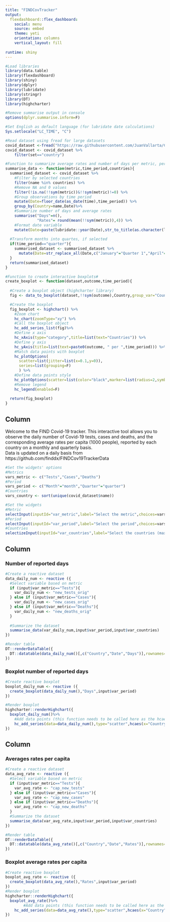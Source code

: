 ---
title: "FINDCovTracker"
output: 
  flexdashboard::flex_dashboard:
    social: menu
    source: embed
    theme: yeti
    orientation: columns
    vertical_layout: fill
    
runtime: shiny
---

```{r setup, include=FALSE}
#Load libraries
library(data.table)
library(flexdashboard)
library(shiny)
library(dplyr)
library(lubridate)
library(stringr)
library(DT)
library(highcharter)

#Remove summarise output in console
options(dplyr.summarise.inform=F)

#Set English as default language (for lubridate date calculations)
Sys.setlocale("LC_TIME", "C")
```

```{r}
#Read dataset using fread for large datasets
covid_dataset <-fread("https://raw.githubusercontent.com/JuanVallarta/CovTracker/main/data/data_all.csv") 
covid_dataset <- covid_dataset %>%
    filter(set=="country")

#Function to summarize average rates and number of days per metric, period and countries#
summarise_data <- function(metric,time_period,countries){
  summarised_dataset <- covid_dataset %>%
    #Filter by selected countries
    filter(name %in% countries) %>% 
    #Remove NA and 0 values
    filter(!is.na(!!sym(metric))&!!sym(metric)!=0) %>% 
    #Group observations by time period
    mutate(Date=floor_date(as_date(time),time_period)) %>% 
    group_by(Country=name,Date)%>% 
    #Summarize number of days and average rates
    summarise("Days"=n(),
              "Rates"= round(mean(!!sym(metric)),4)) %>% 
    #Format date variable
    mutate(Date=paste(lubridate::year(Date),str_to_title(as.character(lubridate::month(Date,label=T,abbr=F))),sep=" "))
  
  #Transform months into quartes, if selected
  if(time_period=="quarter"){
    summarised_dataset <- summarised_dataset %>%
      mutate(Date=str_replace_all(Date,c("January"="Quarter 1","April"="Quarter 2","July"="Quarter 3","October"="Quarter 4")))
  }
  return(summarised_dataset)
}

#Function to create interactive boxplots#
create_boxplot <- function(dataset,outcome,time_period){
  
  #Create a boxplot object (highcharter library)
  fig <- data_to_boxplot(dataset,!!sym(outcome),Country,group_var="Country",add_outliers=F)

  #Create the boxplot 
  fig_boxplot <- highchart() %>%
    #Zoom chart
    hc_chart(zoomType="xy") %>% 
    #Call the boxplot object
    hc_add_series_list(fig)%>%
    #Define x axis
    hc_xAxis(type="category",title=list(text="Countries")) %>%
    #Define y axis
    hc_yAxis(title=list(text=paste0(outcome, " per ",time_period))) %>%
    #Match data points with boxplot
    hc_plotOptions(
      scatter=list(jitter=list(x=0.1,y=0)),
      series=list(grouping=F)
      ) %>% 
    #Define data points style
    hc_plotOptions(scatter=list(color="black",marker=list(radius=2,symbol="circle",lineWidth=0.5))) %>% 
    #Remove legend
    hc_legend(enabled=F)
  
  return(fig_boxplot)
}
```

Column {.sidebar data-width=300}
-------------------------------------
Welcome to the FIND Covid-19 tracker. This interactive tool allows you to observe the daily number of Covid-19 tests, cases and deaths, and the corresponding average rates per capita (1000 people), reported by each country on a monthly and quarterly basis.
<br/>
Data is updated on a daily basis from https://github.com/finddx/FINDCov19TrackerData
<br/>

```{r}
#Set the widgets' options
#Metrics
vars_metric <- c("Tests","Cases","Deaths")
#Period
vars_period <- c("Month"="month","Quarter"="quarter")
#Countries
vars_country <- sort(unique(covid_dataset$name))

#Set the widgets
#Metric
selectInput(inputId="var_metric",label="Select the metric",choices=vars_metric,selected="Tests")
#Period
selectInput(inputId="var_period",label="Select the period",choices=vars_period,selected="quarter")
#Countries
selectizeInput(inputId="var_countries",label="Select the countries (maximum 6)",choices=vars_country,multiple=T,options=list(maxItems=6),selected="Switzerland")
```

Column {data-width=350}
-------------------------------------
### Number of reported days
```{r}
#Create a reactive dataset
data_daily_num <- reactive ({
  #Select variable based on metric
  if (input$var_metric=="Tests"){
    var_daily_num <- "new_tests_orig"
  } else if (input$var_metric=="Cases"){
    var_daily_num <- "new_cases_orig"
  } else if (input$var_metric=="Deaths"){
    var_daily_num <- "new_deaths_orig"
  }
  
  #Summarize the dataset
  summarise_data(var_daily_num,input$var_period,input$var_countries)
})

#Render table
DT::renderDataTable({
  DT::datatable(data_daily_num()[,c("Country","Date","Days")],rownames=F,options=list(pageLength=5,dom="ftp"))
})
```

### Boxplot number of reported days
```{r}
#Create reactive boxplot
boxplot_daily_num <- reactive ({
  create_boxplot(data_daily_num(),"Days",input$var_period)
})

#Render boxplot
highcharter::renderHighchart({
  boxplot_daily_num()%>%
    #Add data points (this function needs to be called here as the hcaes function does not accept local or global variables)
    hc_add_series(data=data_daily_num(),type="scatter",hcaes(x="Country",y="Days",group="Country"))
})
```

Column {data-width=350}
-------------------------------------
### Averages rates per capita
```{r}
#Create a reactive dataset
data_avg_rate <- reactive ({
  #Select variable based on metric
  if (input$var_metric=="Tests"){
    var_avg_rate <- "cap_new_tests"
  } else if (input$var_metric=="Cases"){
    var_avg_rate <- "cap_new_cases"
  } else if (input$var_metric=="Deaths"){
    var_avg_rate <- "cap_new_deaths"
  }
  #Summarize the dataset
  summarise_data(var_avg_rate,input$var_period,input$var_countries)
})

#Render table
DT::renderDataTable({
  DT::datatable(data_avg_rate()[,c("Country","Date","Rates")],rownames=F,options=list(pageLength=5,dom="ftp"))
})
```

### Boxplot average rates per capita
```{r}
#Create reactive boxplot
boxplot_avg_rate <- reactive ({
  create_boxplot(data_avg_rate(),"Rates",input$var_period)
})
#Render boxplot
highcharter::renderHighchart({
  boxplot_avg_rate()%>%
        #Add data points (this function needs to be called here as the hcaes function does not accept local or global variables)
    hc_add_series(data=data_avg_rate(),type="scatter",hcaes(x="Country",y="Rates",group="Country"))
})
```

